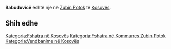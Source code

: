{{Fshat në 
 | Emri                = Babudovicë
 | EmriAlt                = 
 | NAME_SHORT_FORM=      
 | NAME_GENERIC=      
 | NAME_SORT_NAME_RO=      BABUDOVICE
 | FULL_NAME_RO = Babudovicë
 | FULL_NAME_ND_RO=Babudovice
 | SORT_NAME_RG=BABUDOVICE
 | FULL_NAME_RG=Babudovicë
 | FULL_NAME_ND_RG=Babudovice
 | SRP_NAME_SHORT_FORM=      
 | SRP_NAME_GENERIC=      
 | SRP_NAME_SORT_NAME_RO=      
 | SRP_FULL_NAME_RO = 
 | SRP_FULL_NAME_ND_RO=
 | SRP_SORT_NAME_RG=
 | SRP_FULL_NAME_RG=
 | SRP_FULL_NAME_ND_RG=
 | Emri (Rasa dhanore) = 
 | Figura              = 
 | Shteti              = Kosovo
 | Komuna              = Zubin Potok
 | Kodi postar         = 
 | Sipërfaqja          = 

 | Popullsia           = 

 | Regj. i popullsisë  = 
 | Dend. e popullsisë  = 
 | Faqja zyrtare       = 
 <!--- Koordinatat ----> 
 | Gjerësia            = 42.966389
 | Gjatësia            = 20.635
 | Lartësia            = 
}}
'''Babudovicë''' është një [[]] në [[Zubin Potok]] të [[Kosovës]].

<!-- == Gjeografia == -->
<!-- == Historia == -->
<!-- == Demografia == -->
== Shih edhe ==
{{Komuna Zubin Potok}}
{{Kosovo-Administrata-Cung}}

[[Kategoria:Fshatra në Kosovës]]
[[Kategoria:Fshatra në Kommunes Zubin Potok]]
[[Kategoria:Vendbanime në Kosovës]]